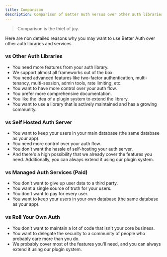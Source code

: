 ```yaml
---
title: Comparison
description: Comparison of Better Auth versus over other auth libraries and services.
---
```


> <p className="text-orange-200">Comparison is the thief of joy.</p>

Here are non detailed reasons why you may want to use Better Auth over other auth libraries and services.

### vs Other Auth Libraries

- You need more features from your auth library.
- We support almost all frameworks out of the box.
- You need advanced features like two-factor authentication, multi-tenancy, multi-session, admin tools, rate limiting, etc.
- You want to have more control over your auth flow.
- You prefer more comprehensive documentation.
- You like the idea of a plugin system to extend the library.
- You want to use a library that is actively maintained and has a growing community.

### vs Self Hosted Auth Server
- You want to keep your users in your main database (the same database as your app).
- You need more control over your auth flow.
- You don't want the hassle of self-hosting your auth server.
- And there's a high possibility that we already cover the features you need. Additionally, you can always extend it using our plugin system.

### vs Managed Auth Services (Paid)

- You don't want to give up user data to a third party.
- You want a single source of truth for your users.
- You don't want to pay for every user.
- You want to keep your users in your own database (the same database as your app).

### vs Roll Your Own Auth

- You don't want to maintain a lot of code that isn't your core business.
- You want to delegate the security to a community of people who probably care more than you do.
- We probably cover most of the features you'll need, and you can always extend it using our plugin system.
